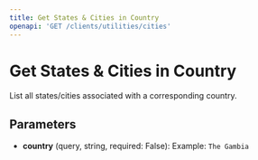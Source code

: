 ```yaml
---
title: Get States & Cities in Country
openapi: 'GET /clients/utilities/cities'
---
```


# Get States & Cities in Country

List all states/cities associated with a corresponding country.

## Parameters

- **country** (query, string, required: False): Example: `The Gambia`

